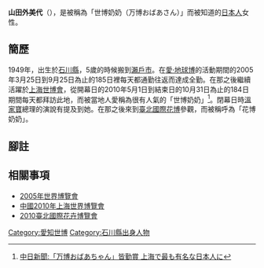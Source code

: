 {{Japanese|japanese=山田 外美代|kana=やまだ とみよ|romaji=Yamada Tomiyo}}
'''山田外美代'''（{{bd|1949年|catIdx=Yamada Tomiyo}}），是被稱為「世博奶奶（万博おばあさん）」而被知道的[[日本人|日本人]]女性。

== 簡歷 ==
1949年，出生於[[石川縣|石川縣]]，5歲的時候搬到[[瀨戶市|瀨戶市]]。在[[2005年世界博覽會|愛·地球博]]的活動期間的2005年3月25日到9月25日為止的185日裡每天都通勤往返而達成全勤。在那之後繼續活躍於[[中國2010年上海世界博覽會|上海世博會]]，從開幕日的2010年5月1日到結束日的10月31日為止的184日期間每天都拜訪此地，而被當地人愛稱為很有人氣的「世博奶奶」<ref>[https://web.archive.org/web/20101102152200/http://www.chunichi.co.jp/article/national/news/CK2010110102000014.html 中日新聞:「万博おばあちゃん」皆勤賞 上海で最も有名な日本人に]</ref>。閉幕日時[[溫家寶|溫家寶]]總理的演說有提及到她。在那之後來到[[2010臺北國際花卉博覽會|臺北國際花博]]參觀，而被稱呼為「花博奶奶」。

== 腳註 ==
<references/>

== 相關事項 ==
*[[2005年世界博覽會|2005年世界博覽會]]
*[[中國2010年上海世界博覽會|中國2010年上海世界博覽會]]
*[[2010臺北國際花卉博覽會|2010臺北國際花卉博覽會]]

{{DEFAULTSORT:Yamada Tomiyo}}
[[Category:愛知世博|Category:愛知世博]]
[[Category:石川縣出身人物|Category:石川縣出身人物]]